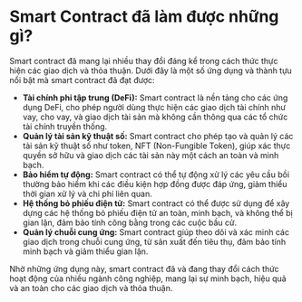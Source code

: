 # Smart Contract đã làm được những gì?


<YouTubePlayer videoId="b6uX9fndIhc"/>


Smart contract đã mang lại nhiều thay đổi đáng kể trong cách thức thực hiện các giao dịch và thỏa thuận. Dưới đây là một số ứng dụng và thành tựu nổi bật mà smart contract đã đạt được:

- **Tài chính phi tập trung (DeFi):** Smart contract là nền tảng cho các ứng dụng DeFi, cho phép người dùng thực hiện các giao dịch tài chính như vay, cho vay, và giao dịch tài sản mà không cần thông qua các tổ chức tài chính truyền thống.
- **Quản lý tài sản kỹ thuật số:** Smart contract cho phép tạo và quản lý các tài sản kỹ thuật số như token, NFT (Non-Fungible Token), giúp xác thực quyền sở hữu và giao dịch các tài sản này một cách an toàn và minh bạch.
- **Bảo hiểm tự động:** Smart contract có thể tự động xử lý các yêu cầu bồi thường bảo hiểm khi các điều kiện hợp đồng được đáp ứng, giảm thiểu thời gian xử lý và chi phí liên quan.
- **Hệ thống bỏ phiếu điện tử:** Smart contract có thể được sử dụng để xây dựng các hệ thống bỏ phiếu điện tử an toàn, minh bạch, và không thể bị gian lận, đảm bảo tính công bằng trong các cuộc bầu cử.
- **Quản lý chuỗi cung ứng:** Smart contract giúp theo dõi và xác minh các giao dịch trong chuỗi cung ứng, từ sản xuất đến tiêu thụ, đảm bảo tính minh bạch và giảm thiểu gian lận.

Nhờ những ứng dụng này, smart contract đã và đang thay đổi cách thức hoạt động của nhiều ngành công nghiệp, mang lại sự minh bạch, hiệu quả và an toàn cho các giao dịch và thỏa thuận.